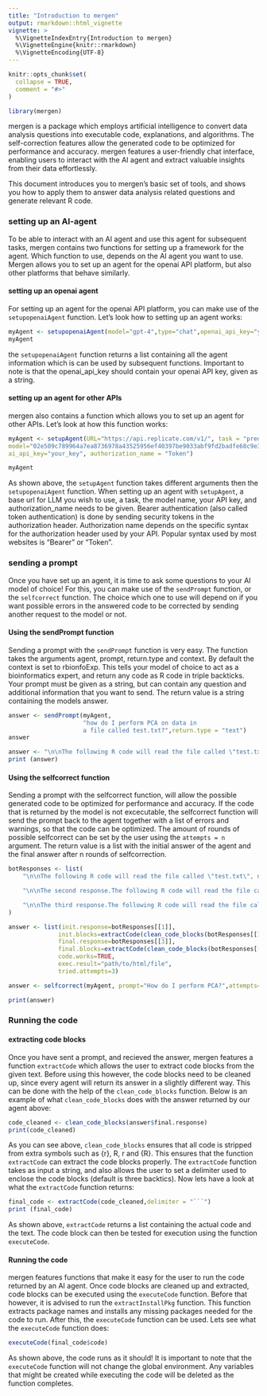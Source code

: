 ```yaml
---
title: "Introduction to mergen"
output: rmarkdown::html_vignette
vignette: >
  %\VignetteIndexEntry{Introduction to mergen}
  %\VignetteEngine{knitr::rmarkdown}
  %\VignetteEncoding{UTF-8}
---
```


```r
knitr::opts_chunk$set(
  collapse = TRUE,
  comment = "#>"
)
```

```r
library(mergen)
```

mergen is a package which employs artificial intelligence to convert data analysis questions into executable code, explanations, and algorithms. The self-correction features allow the generated code to be optimized for performance and accuracy. mergen features a user-friendly chat interface, enabling users to interact with the AI agent and extract valuable insights from their data effortlessly.

This document introduces you to mergen's basic set of tools, and shows you how to apply them
to answer data analysis related questions and generate relevant R code. 

### setting up an AI-agent
To be able to interact with an AI agent and use this agent for subsequent tasks, mergen contains two functions for setting up a framework for the agent. Which function to use, depends on the AI agent you want to use. Mergen allows you to set up an agent for the openai API platform, but also other platforms that behave similarly.

#### setting up an openai agent
For setting up an agent for the openai API platform, you can make use of the `setupopenaiAgent` function.
Let's look how to setting up an agent works:

```r
myAgent <- setupopenaiAgent(model="gpt-4",type="chat",openai_api_key="your_key")
myAgent
```

the `setupopenaiAgent` function returns a list containing all the agent information which is can be used by subsequent functions. Important to note is that the openai_api_key should contain your openai API key, given as a string. 

#### setting up an agent for other APIs
mergen also contains a function which allows you to set up an agent for other APIs. Let's look at how this function works:

```r
myAgent <- setupAgent(URL="https://api.replicate.com/v1/", task = "predictions",
model="02e509c789964a7ea8736978a43525956ef40397be9033abf9fd2badfe68c9e3",
ai_api_key="your_key", authorization_name = "Token")

myAgent
```

As shown above, the `setupAgent` function takes different arguments then the `setupopenaiAgent` function. When setting up an agent with `setupAgent`, a base url for LLM you wish to use, a task, the model name, your API key, and authorization_name needs to be given. Bearer authentication (also called token authentication) is done by sending security tokens in the authorization header. Authorization name depends on the specific syntax for the authorization header used by your API. Popular syntax used by most websites is  "Bearer" or "Token".

### sending a prompt

Once you have set up an agent, it is time to ask some questions to your AI model of choice! For this, you can make use of the `sendPrompt` function, or the `selfcorrect` function. The choice which one to use will depend on if you want possible errors in the answered code to be corrected by sending another request to the model or not. 

#### Using the sendPrompt function
Sending a prompt with the `sendPrompt` function is very easy. The function takes the arguments agent, prompt, return.type and context. By default the context is set to rbionfoExp. This tells your model of choice to act as a bioinformatics expert, and return any code as R code in triple backticks. Your prompt must be given as a string, but can contain any question and additional information that you want to send. The return value is a string containing the models answer. 

```r
answer <- sendPrompt(myAgent,
                     "how do I perform PCA on data in
                     a file called test.txt?",return.type = "text")
answer
```
```r
answer <- "\n\nThe following R code will read the file called \"test.txt\", normalize the table and do PCA. First, the code will read the file into an R data frame: \n\n```\ndata <- read.table(\"test.txt\", header = TRUE, sep = \"\\t\")\n```\n\nNext, the data will be normalized to the range of 0 to 1:\n\n```\nnormalized.data <- scale(data, center = TRUE, scale = TRUE)\n```\n\nFinally, the normalized data will be used to do a Principal Component Analysis (PCA):\n\n```\npca <- princomp(normalized.data)\n```"
print (answer)
```

#### Using the selfcorrect function

Sending a prompt with the selfcorrect function, will allow the possible generated code to be optimized for performance and accuracy. If the code that is returned by the model is not excecutable, the selfcorrect function will send the prompt back to the agent together with a list of errors and warnings, so that the code can be optimized. The amount of rounds of possible selfcorrect can be set by the user using the `attempts = n` argument. The return value is a list with the initial answer of the agent and the final answer after n rounds of selfcorrection. 

```r
botResponses <- list(
    "\n\nThe following R code will read the file called \"test.txt\", normalize the table and do PCA. First, the code will read the file into an R data frame: \n\n```R\ndata <- read.table(\"test.txt\", header = TRUE, sep = \"\\t\")\n```\n\nNext, the data will be normalized to the range of 0 to 1:\n\n```{r}\nnormalized.data <- scale(data, center = TRUE, scale = TRUE)\n```\n\nFinally, the normalized data will be used to do a Principal Component Analysis (PCA):\n\n```{R}\npca <- princomp(normalized.data)\n```",

    "\n\nThe second response.The following R code will read the file called \"test.txt\", normalize the table and do PCA. First, the code will read the file into an R data frame: \n\n```\ndata <- read.table(\"test.txt\", header = TRUE, sep = \"\\t\")\n```\n\nNext, the data will be normalized to the range of 0 to 1:\n\n```\nnormalized.data <- scale(data, center = TRUE, scale = TRUE)\n```\n\nFinally, the normalized data will be used to do a Principal Component Analysis (PCA):\n\n```\npca <- princomp(normalized.data)\n```",

    "\n\nThe third response.The following R code will read the file called \"test.txt\", normalize the table and do PCA. First, the code will read the file into an R data frame: \n\n```{r}\nplot(1:10)```\n\nNext, the data will be normalized to the range of 0 to 1:\n\n"
)

answer <- list(init.response=botResponses[[1]],
              init.blocks=extractCode(clean_code_blocks(botResponses[[1]])),
              final.response=botResponses[[3]],
              final.blocks=extractCode(clean_code_blocks(botResponses[[3]])),
              code.works=TRUE,
              exec.result="path/to/html/file",
              tried.attempts=3)
```
```r
answer <- selfcorrect(myAgent, prompt="How do I perform PCA?",attempts=3)
```
```r
print(answer)
```

### Running the code

#### extracting code blocks
Once you have sent a prompt, and recieved the answer, mergen features a function `extractCode` which allows the user to extract code blocks from the given text. Before using this however, the code blocks need to be cleaned up, since every agent will return its answer in a slightly different way. This can be done with the help of the `clean_code_blocks` function. Below is an example of what `clean_code_blocks` does with the answer returned by our agent above:

```r
code_cleaned <- clean_code_blocks(answer$final.response)
print(code_cleaned)
```

As you can see above, `clean_code_blocks` ensures that all code is stripped from extra symbols such as {r}, R, r and {R}. This ensures that the function `extractCode` can extract the code blocks properly. The `extractCode` function takes as input a string, and also allows the user to set a delimiter used to enclose the code blocks (default is three backtics). Now lets have a look at what the `extractCode` function returns:

```r
final_code <- extractCode(code_cleaned,delimiter = "```")
print (final_code)
```

As shown above, `extractCode` returns a list containing the actual code and the text. The code block can then be tested for execution using the function `executeCode`.

#### Running the code

mergen features functions that make it easy for the user to run the code returned by an AI agent. Once code blocks are cleaned up and extracted, code blocks can be executed using the `executeCode` function. Before that however, it is advised to run the `extractInstallPkg` function. This function extracts package names and installs any missing packages needed for the code to run. After this, the `executeCode` function can be used. Lets see what the `executeCode` function does:

```r
executeCode(final_code$code)
```
As shown above, the code runs as it should! It is important to note that the `executeCode` function will not change the global environment. Any variables that might be created while executing the code will be deleted as the function completes. 
